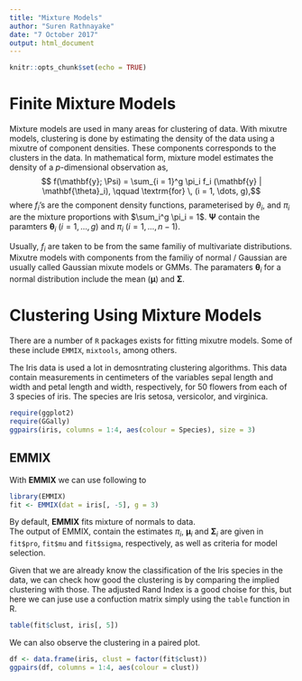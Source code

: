 ---
title: "Mixture Models"
author: "Suren Rathnayake"
date: "7 October 2017"
output: html_document
---

```{r setup, include=FALSE}
knitr::opts_chunk$set(echo = TRUE)
```

# Finite Mixture Models
Mixture models are used in many areas for clustering of data.
With mixutre models, clustering is done by estimating the density
of the data using a mixutre of component densities.
These components corresponds to the clusters in the data.
In mathematical form, mixture model estimates the density of a 
$p$-dimensional observation as,
$$ f(\mathbf{y}; \Psi) = \sum_{i = 1}^g \pi_i f_i (\mathbf{y} | \mathbf{\theta}_i), \qquad \textrm{for} \, (i = 1, \dots, g),$$
where $f_i$'s are the component density functions, 
parameterised by $\theta_i$, and $\pi_i$ are the mixture proportions
with $\sum_i^g \pi_i = 1$. $\mathbf{\Psi}$ contain the 
paramters $\mathbf{\theta}_i$ ($i = 1, \dots, g$) and
$\pi_i$ ($i = 1, \dots, n-1$).


Usually, $f_i$ are taken to be from the same familiy of multivariate
distributions. 
Mixutre models with components from the familiy of
normal / Gaussian are usually called Gaussian mixute models or
GMMs.
The paramaters $\mathbf{\theta}_i$  for a normal
distribution include the mean ($\mathbf{\mu}$) and
$\mathbf{\Sigma}$.


# Clustering Using Mixture Models

There are a number of `R` packages exists for fitting 
mixutre models. Some of these include
`EMMIX`, `mixtools`, among others.

The Iris data is used a lot in demosntrating clustering algorithms.
This data contain measurements in centimeters of the variables 
sepal length and width and petal length and width, respectively, 
for 50 flowers from each of 3 species of iris. 
The species are Iris setosa, versicolor, and virginica.

```{r, message=FALSE, warning=FALSE}
require(ggplot2)
require(GGally)
ggpairs(iris, columns = 1:4, aes(colour = Species), size = 3)
```

## EMMIX
With **EMMIX** we can use following to 
```{r, message=FALSE, warning=FALSE, results='hide'}
library(EMMIX)
fit <- EMMIX(dat = iris[, -5], g = 3)
```

By default, **EMMIX** fits mixture of normals to
data.  
The output of EMMIX, contain
the estimates $\pi_i$, $\mathbf{\mu}_i$ and $\mathbf{\Sigma}_i$
are given in `fit$pro`, `fit$mu` and `fit$sigma`, respectively,
as well as criteria for model selection. 

Given that we are already know the classification of 
the Iris species in the data, we can check how 
good the clustering is by comparing the implied 
clustering with those. The adjusted Rand Index is a 
good choise for this, but here we can juse use a 
confuction matrix simply using the `table` function in R.
```{r}
table(fit$clust, iris[, 5])
```

We can also observe the clustering in a paired plot.
```{r, message=FALSE, warning=FALSE}
df <- data.frame(iris, clust = factor(fit$clust))
ggpairs(df, columns = 1:4, aes(colour = clust))
```









